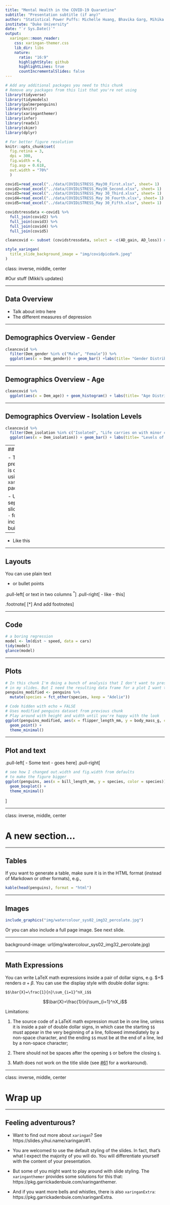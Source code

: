 ```yaml
---
title: "Mental Health in the COVID-19 Quarantine"
subtitle: "Presentation subtitle (if any)"
author: "Statistical Power Puffs: Michelle Huang, Bhavika Garg, Mihika Rajvanshi"
institute: "Duke University"
date: "`r Sys.Date()`"
output:
  xaringan::moon_reader:
    css: xaringan-themer.css
    lib_dir: libs
    nature:
      ratio: "16:9"
      highlightStyle: github
      highlightLines: true
      countIncrementalSlides: false
---
```


```r
# Add any additional packages you need to this chunk
# Remove any packages from this list that you're not using
library(tidyverse)
library(tidymodels)
library(palmerpenguins)
library(knitr)
library(xaringanthemer)
library(infer)
library(readxl)
library(skimr)
library(dplyr)
```

```r
# For better figure resolution
knitr::opts_chunk$set(
  fig.retina = 3, 
  dpi = 300, 
  fig.width = 6, 
  fig.asp = 0.618, 
  out.width = "70%"
  )
```

```r
covid1=read_excel("../data/COVIDiSTRESS_May30_First.xlsx", sheet= 1)
covid2=read_excel("../data/COVIDiSTRESS_May30_Second.xlsx", sheet= 1)
covid3=read_excel("../data/COVIDiSTRESS_May 30_Third.xlsx", sheet= 1)
covid4=read_excel("../data/COVIDiSTRESS_May 30_Fourth.xlsx", sheet= 1)
covid5=read_excel("../data/COVIDiSTRESS_May 30_Fifth.xlsx", sheet= 1)
```

```r
covidstressdata <-covid1 %>%
  full_join(covid2) %>%
  full_join(covid3) %>%
  full_join(covid4) %>%
  full_join(covid5)
```

```r
cleancovid <- subset (covidstressdata, select = -c(AD_gain, AD_loss)) #removed because of laTex incompatible but will use this for analysis 
```


```r
style_xaringan(
  title_slide_background_image = "img/covidpicdark.jpeg"
)
```

class: inverse, middle, center

#Our stuff (Mikki's updates)

---

## Data Overview

- Talk about intro here 
- The different measures of depression 

---

## Demographics Overview - Gender

```r
cleancovid %>%
  filter(Dem_gender %in% c("Male", "Female")) %>%
  ggplot(aes(x = Dem_gender)) + geom_bar() +labs(title= "Gender Distributions", x= "Gender", y= "Individuals")
```
---

## Demographics Overview - Age

```r
cleancovid %>%
  ggplot(aes(x = Dem_age)) + geom_histogram() + labs(title= "Age Distributions", x= "Age", y= "Individuals")
```

---

## Demographics Overview - Isolation Levels
```r
cleancovid %>%
  filter(Dem_isolation %in% c("Isolated", "Life carries on with minor changes", "Life carries on as usual")) %>%
  ggplot(aes(x = Dem_isolation)) + geom_bar() + labs(title= "Levels of Isolation", x= "Isolation Level", y= "Individuals")
```

---
## xaringan

- The presentation is created using the `xaringan` package

- Use `---` to separate slides and `--` for incremental builds

--

- Like this

---

## Layouts

You can use plain text

- or bullet points

.pull-left[
or text in two columns $^*$
]
.pull-right[
- like
- this
]

.footnote[
[*] And add footnotes
]

---

## Code

```r
# a boring regression
model <- lm(dist ~ speed, data = cars)
tidy(model)
glance(model)
```

---

## Plots

```r
# In this chunk I'm doing a bunch of analysis that I don't want to present 
# in my slides. But I need the resulting data frame for a plot I want to present.
penguins_modified <- penguins %>%
  mutate(species = fct_other(species, keep = "Adelie"))
```

```r
# Code hidden with echo = FALSE
# Uses modified penguins dataset from previous chunk
# Play around with height and width until you're happy with the look
ggplot(penguins_modified, aes(x = flipper_length_mm, y = body_mass_g, color = species)) +
  geom_point() + 
  theme_minimal()
```

---

## Plot and text

.pull-left[
- Some text
- goes here
]
.pull-right[
```r
# see how I changed out.width and fig.width from defaults
# to make the figure bigger
ggplot(penguins, aes(x = bill_length_mm, y = species, color = species)) +
  geom_boxplot() +
  theme_minimal()
```
]

---

class: inverse, middle, center

# A new section...

---

## Tables

If you want to generate a table, make sure it is in the HTML format (instead of Markdown or other formats), e.g.,

```r
kable(head(penguins), format = "html")
```

---

## Images

```r
include_graphics("img/watercolour_sys02_img32_percolate.jpg")
```

Or you can also include a full page image. See next slide.

---

background-image: url(img/watercolour_sys02_img32_percolate.jpg)

---

## Math Expressions

You can write LaTeX math expressions inside a pair of dollar signs, e.g. &#36;\alpha+\beta$ renders $\alpha+\beta$. You can use the display style with double dollar signs:

```
$$\bar{X}=\frac{1}{n}\sum_{i=1}^nX_i$$
```

$$\bar{X}=\frac{1}{n}\sum_{i=1}^nX_i$$

Limitations:

1. The source code of a LaTeX math expression must be in one line, unless it is inside a pair of double dollar signs, in which case the starting `$$` must appear in the very beginning of a line, followed immediately by a non-space character, and the ending `$$` must be at the end of a line, led by a non-space character;

1. There should not be spaces after the opening `$` or before the closing `$`.

1. Math does not work on the title slide (see [#61](https://github.com/yihui/xaringan/issues/61) for a workaround).

---

class: inverse, middle, center

# Wrap up

---

## Feeling adventurous?

- Want to find out more about `xaringan`? See https://slides.yihui.name/xaringan/#1.

- You are welcomed to use the default styling of the slides. In fact, that's what I expect the majority of you will do. You will differentiate yourself with the content of your presentation.

- But some of you might want to play around with slide styling. The 
`xaringanthemer` provides some solutions for this that: https://pkg.garrickadenbuie.com/xaringanthemer.

- And if you want more bells and whistles, there is also `xaringanExtra`: https://pkg.garrickadenbuie.com/xaringanExtra.
